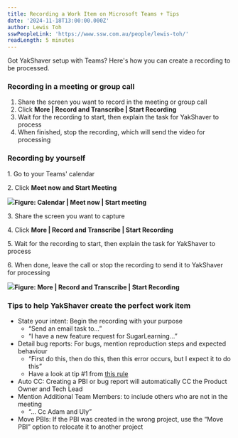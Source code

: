 ```yaml
---
title: Recording a Work Item on Microsoft Teams + Tips
date: '2024-11-18T13:00:00.000Z'
author: Lewis Toh
sswPeopleLink: 'https://www.ssw.com.au/people/lewis-toh/'
readLength: 5 minutes
---
```


Got YakShaver setup with Teams? Here's how you can create a recording to be processed.

### Recording in a meeting or group call

1. Share the screen you want to record in the meeting or group call
2. Click **More | Record and Transcribe | Start Recording**
3. Wait for the recording to start, then explain the task for YakShaver to process
4. When finished, stop the recording, which will send the video for processing

### Recording by yourself

1\. Go to your Teams' calendar

2\. Click **Meet now **and** Start Meeting**

![](/YakShaver/Blogs/meeting-with-yourself.png)**Figure: Calendar | Meet now | Start meeting**

3\. Share the screen you want to capture

4\. Click **More | Record and Transcribe | Start Recording**

5\. Wait for the recording to start, then explain the task for YakShaver to process

6\. When done, leave the call or stop the recording to send it to YakShaver for processing

![](/YakShaver/Blogs/start-recording.png)**Figure: More | Record and Transcribe | Start Recording**

### Tips to help YakShaver create the perfect work item

* State your intent: Begin the recording with your purpose
  * “Send an email task to…”
  * “I have a new feature request for SugarLearning…”
* Detail bug reports: For bugs, mention reproduction steps and expected behaviour
  * “First do this, then do this, then this error occurs, but I expect it to do this”
  * Have a look at tip #1 from [this rule](https://www.ssw.com.au/rules/report-bugs-and-suggestions/#tip-1-draft-your-bug-with-enough-details)
* Auto CC: Creating a PBI or bug report will automatically CC the Product Owner and Tech Lead
* Mention Additional Team Members: to include others who are not in the meeting
  * “… Cc Adam and Uly”
* Move PBIs: If the PBI was created in the wrong project, use the “Move PBI” option to relocate it to another project

